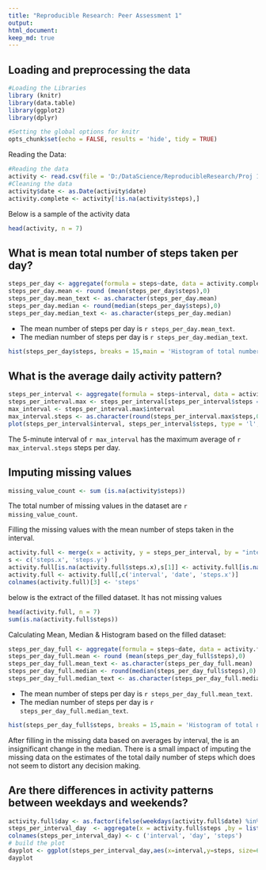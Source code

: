 ```yaml
---
title: "Reproducible Research: Peer Assessment 1"
output: 
html_document:
keep_md: true
---
```


## Loading and preprocessing the data

```r
#Loading the Libraries
library (knitr)
library(data.table)
library(ggplot2)
library(dplyr)
```
```r
#Setting the global options for knitr
opts_chunk$set(echo = FALSE, results = 'hide', tidy = TRUE)
```

Reading the Data:
```r
#Reading the data
activity <- read.csv(file = 'D:/DataScience/ReproducibleResearch/Proj 1/Repo/activity.csv', stringsAsFactors = FALSE, sep = ',')
#Cleaning the data
activity$date <- as.Date(activity$date)
activity.complete <- activity[!is.na(activity$steps),] 
```
Below is a sample of the activity data
```r
head(activity, n = 7)
```
## What is mean total number of steps taken per day?
```r
steps_per_day <- aggregate(formula = steps~date, data = activity.complete,FUN = sum)
steps_per_day.mean <- round (mean(steps_per_day$steps),0)
steps_per_day.mean_text <- as.character(steps_per_day.mean)
steps_per_day.median <- round(median(steps_per_day$steps),0)
steps_per_day.median_text <- as.character(steps_per_day.median)
```

* The mean number of steps per day is `r steps_per_day.mean_text`.
* The median number of steps per day is `r steps_per_day.median_text`.

```r
hist(steps_per_day$steps, breaks = 15,main = 'Histogram of total number of steps taken each day', xlab = 'Total Number of Steps')
```

## What is the average daily activity pattern?

```r
steps_per_interval <- aggregate(formula = steps~interval, data = activity.complete,FUN = mean)
steps_per_interval.max <- steps_per_interval[steps_per_interval$steps == max (steps_per_interval$steps),]
max_interval <- steps_per_interval.max$interval
max_interval.steps <- as.character(round(steps_per_interval.max$steps,0))
plot(steps_per_interval$interval, steps_per_interval$steps, type = 'l', main = 'Time Series', xlab = '5 minute time interval', ylab = 'Average steps per day')
```

The 5-minute interval of `r max_interval` has the maximum average of `r max_interval.steps`  steps per day.


## Imputing missing values

```r
missing_value_count <- sum (is.na(activity$steps))
```

The total number of missing values in the dataset are `r missing_value_count`.

Filling the missing values with the mean number of steps taken in the interval.
```r
activity.full <- merge(x = activity, y = steps_per_interval, by = "interval", all.x = TRUE)
s <- c('steps.x', 'steps.y')
activity.full[is.na(activity.full$steps.x),s[1]] <- activity.full[is.na(activity.full$steps.x),s[2]]
activity.full <- activity.full[,c('interval', 'date', 'steps.x')]
colnames(activity.full)[3] <- 'steps'
```
below is the extract of the filled dataset. It has not missing values
```r
head(activity.full, n = 7)
sum(is.na(activity.full$steps))
```
Calculating Mean, Median & Histogram based on the filled dataset:
```r
steps_per_day_full <- aggregate(formula = steps~date, data = activity.full,FUN = sum)
steps_per_day_full.mean <- round (mean(steps_per_day_full$steps),0)
steps_per_day_full.mean_text <- as.character(steps_per_day_full.mean)
steps_per_day_full.median <- round(median(steps_per_day_full$steps),0)
steps_per_day_full.median_text <- as.character(steps_per_day_full.median)
```

* The mean number of steps per day is `r steps_per_day_full.mean_text`.
* The median number of steps per day is `r steps_per_day_full.median_text`.

```r
hist(steps_per_day_full$steps, breaks = 15,main = 'Histogram of total number of steps taken each day', xlab = 'Total Number of Steps')
```

After filling in the missing data based on averages by interval, the is an insignificant change in the median. There is a small impact of imputing the missing data on the estimates of the total daily number of steps which does not seem to distort any decision making.

## Are there differences in activity patterns between weekdays and weekends?

```r
activity.full$day <- as.factor(ifelse(weekdays(activity.full$date) %in% c('Monday','Tuesday', 'Wednesday', 'Thursday', 'Friday' ), "Weekday", "Weekend")) 
steps_per_interval_day  <- aggregate(x = activity.full$steps ,by = list(activity.full$interval, activity.full$day), FUN = mean)
colnames(steps_per_interval_day) <- c ('interval', 'day', 'steps')
# build the plot
dayplot <- ggplot(steps_per_interval_day,aes(x=interval,y=steps, size=6)) + ggtitle('Time Series Plot of Average Steps by Interval & Day(weekday/weekend)') + facet_grid(. ~ day) + geom_line(size = 1) + facet_wrap(~ day, nrow=2, ncol=1) 
dayplot
```